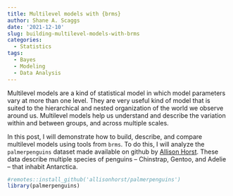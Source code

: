 ```yaml
---
title: Multilevel models with {brms}
author: Shane A. Scaggs
date: '2021-12-10'
slug: building-multilevel-models-with-brms
categories:
  - Statistics
tags:
  - Bayes
  - Modeling
  - Data Analysis
---
```


Multilevel models are a kind of statistical model in which model parameters vary at more than one level. They are very useful kind of model that is suited to the hierarchical and nested organization of the world we observe around us. Multilevel models help us understand and describe the variation within and between groups, and across multiple scales. 

In this post, I will demonstrate how to build, describe, and compare multilevel models using tools from `brms`. To do this, I will analyze the `palmerpenguins` dataset made available on github by [Allison Horst](https://allisonhorst.github.io/palmerpenguins/articles/intro.html#exploring-factors-1). These data describe multiple species of penguins -- Chinstrap, Gentoo, and Adelie -- that inhabit Antarctica. 

```r
#remotes::install_github('allisonhorst/palmerpenguins')
library(palmerpenguins)
```


